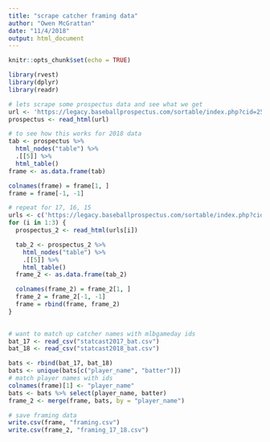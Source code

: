```yaml
---
title: "scrape catcher framing data"
author: "Owen McGrattan"
date: "11/4/2018"
output: html_document
---
```


```r
knitr::opts_chunk$set(echo = TRUE)
```

```r
library(rvest)
library(dplyr)
library(readr)
```

```r
# lets scrape some prospectus data and see what we get
url <- 'https://legacy.baseballprospectus.com/sortable/index.php?cid=2561630'
prospectus <- read_html(url)
```

```r
# to see how this works for 2018 data
tab <- prospectus %>%
  html_nodes("table") %>%
  .[[5]] %>%
  html_table()
frame <- as.data.frame(tab)

colnames(frame) = frame[1, ] 
frame = frame[-1, -1]         
```

```r
# repeat for 17, 16, 15
urls <- c('https://legacy.baseballprospectus.com/sortable/index.php?cid=2519180', 'https://legacy.baseballprospectus.com/sortable/index.php?cid=2524612', 'https://legacy.baseballprospectus.com/sortable/index.php?cid=2520766')
for (i in 1:3) {
  prospectus_2 <- read_html(urls[i])

  tab_2 <- prospectus_2 %>%
    html_nodes("table") %>%
    .[[5]] %>%
    html_table()
  frame_2 <- as.data.frame(tab_2)

  colnames(frame_2) = frame_2[1, ] 
  frame_2 = frame_2[-1, -1]
  frame = rbind(frame, frame_2)
}
    
```

```r
# want to match up catcher names with mlbgameday ids
bat_17 <- read_csv("statcast2017_bat.csv")
bat_18 <- read_csv("statcast2018_bat.csv")
```

```r
bats <- rbind(bat_17, bat_18)
bats <- unique(bats[c("player_name", "batter")])
# match player names with ids
colnames(frame)[1] <- "player_name"
bats <- bats %>% select(player_name, batter)
frame_2 <- merge(frame, bats, by = "player_name")
```

```r
# save framing data
write.csv(frame, "framing.csv")
write.csv(frame_2, "framing_17_18.csv")
```

